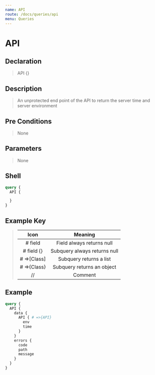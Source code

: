 ```yaml
---
name: API
route: /docs/queries/api
menu: Queries
---
```


# API

## Declaration

> API {}

## Description

> An unprotected end point of the API to return the server time and server environment

## Pre Conditions

> None

## Parameters

> None

## Shell

```graphql
query {
  API {

  }
}
``` 

## Example Key

> | Icon | Meaning  |
> |:-:|:-:|
> | # field  | Field always returns null |
> | # field {}  | Subquery always returns null |
> | # =>[Class]  | Subquery returns a list  |
> | # =>{Class}  | Subquery returns an object  |
> | //  | Comment  | 

## Example

```graphql
query {
  API {
    data {
      API { # =>{API}
        env
        time
      }
    }
    errors {
      code
      path
      message
    }
  }
}
```